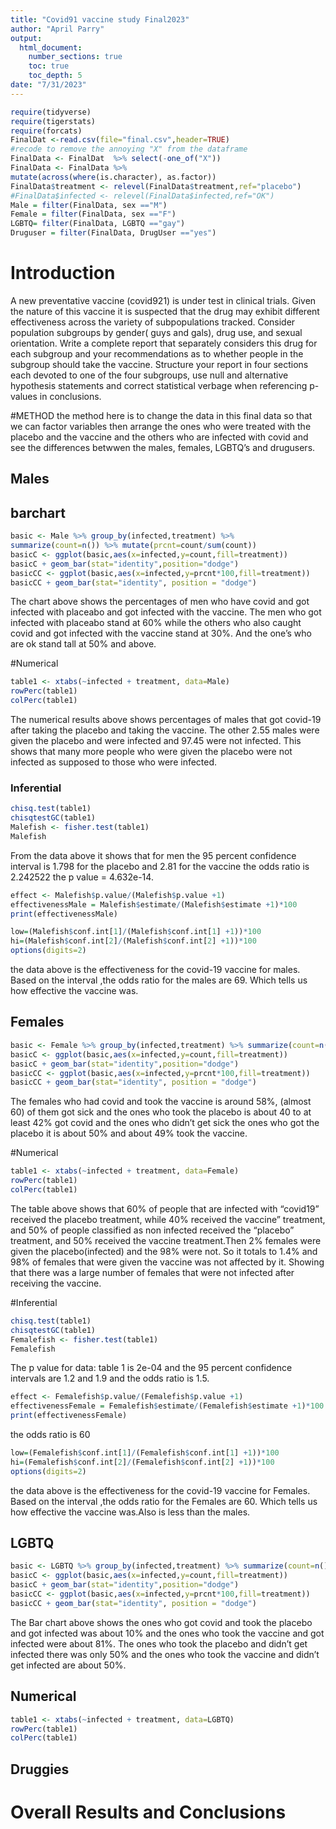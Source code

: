 ```yaml
---
title: "Covid91 vaccine study Final2023"
author: "April Parry"
output: 
  html_document:
    number_sections: true
    toc: true
    toc_depth: 5
date: "7/31/2023" 
---
```


```r
require(tidyverse)
require(tigerstats)
require(forcats)
FinalDat <-read.csv(file="final.csv",header=TRUE)
#recode to remove the annoying "X" from the dataframe
FinalData <- FinalDat  %>% select(-one_of("X"))
FinalData <- FinalData %>%
mutate(across(where(is.character), as.factor))
FinalData$treatment <- relevel(FinalData$treatment,ref="placebo")
#FinalData$infected <- relevel(FinalData$infected,ref="OK")
Male = filter(FinalData, sex =="M")
Female = filter(FinalData, sex =="F")
LGBTQ= filter(FinalData, LGBTQ =="gay")
Druguser = filter(FinalData, DrugUser =="yes")
```

# Introduction

A new  preventative vaccine (covid921) is under test in clinical trials. Given the nature of this vaccine it is suspected that the drug may exhibit different effectiveness across the variety of subpopulations tracked. Consider population subgroups by gender( guys and gals), drug use, and sexual orientation. Write a complete report that separately considers this drug for each subgroup and your recommendations as to whether people in the subgroup should take the vaccine. Structure your report in four sections each devoted to one of the four subgroups, use null and alternative hypothesis statements and correct statistical verbage when referencing p-values in conclusions.

#METHOD
the method here is  to change the data in this final data so that we can factor variables then arrange the ones who were treated with the placebo and the vaccine and the others who are infected with covid and see the differences betwwen the males, females, LGBTQ's and drugusers.  

## Males
## barchart

```r
basic <- Male %>% group_by(infected,treatment) %>% 
summarize(count=n()) %>% mutate(prcnt=count/sum(count))
basicC <- ggplot(basic,aes(x=infected,y=count,fill=treatment))
basicC + geom_bar(stat="identity",position="dodge")
basicCC <- ggplot(basic,aes(x=infected,y=prcnt*100,fill=treatment)) 
basicCC + geom_bar(stat="identity", position = "dodge")
```


The chart above shows the percentages of men who have covid and got infected with placeabo and  got infected with the vaccine. The men who got infected with placeabo stand at 60% while the others who also caught covid and got infected with the vaccine stand at 30%. And the one's who are ok stand tall at 50% and above. 


#Numerical 
```r
table1 <- xtabs(~infected + treatment, data=Male)
rowPerc(table1)
colPerc(table1)
```
The numerical results above shows percentages of males that got covid-19 after taking the placebo and taking the vaccine. The other 2.55 males were given the placebo and were infected and 97.45 were not infected. This shows that many more people who were given the placebo were not infected as supposed to those who were infected.

### Inferential 

```r
chisq.test(table1)
chisqtestGC(table1)
Malefish <- fisher.test(table1)
Malefish
```

From the data above it shows that for men the 95 percent confidence interval is 1.798 for the placebo and 2.81 for the vaccine the odds ratio is 2.242522 the p value = 4.632e-14.

```r
effect <- Malefish$p.value/(Malefish$p.value +1)
effectivenessMale = Malefish$estimate/(Malefish$estimate +1)*100
print(effectivenessMale)
```

```r
low=(Malefish$conf.int[1]/(Malefish$conf.int[1] +1))*100
hi=(Malefish$conf.int[2]/(Malefish$conf.int[2] +1))*100
options(digits=2)
```

 the data above is the effectiveness for the covid-19 vaccine for males. Based on the interval ,the odds ratio for the  males are 69. Which tells us how effective the vaccine was.

## Females
```r
basic <- Female %>% group_by(infected,treatment) %>% summarize(count=n()) %>% mutate(prcnt=count/sum(count))
basicC <- ggplot(basic,aes(x=infected,y=count,fill=treatment))
basicC + geom_bar(stat="identity",position="dodge")
basicCC <- ggplot(basic,aes(x=infected,y=prcnt*100,fill=treatment)) 
basicCC + geom_bar(stat="identity", position = "dodge")
```

The females who had covid and took the vaccine is around 58%, (almost 60) of them got sick and the ones who took the placebo is about 40 to at least 42% got covid and the ones who didn't get sick the ones who got the placebo it is about 50% and about 49% took the vaccine.

#Numerical 

```r
table1 <- xtabs(~infected + treatment, data=Female)
rowPerc(table1)
colPerc(table1)
``` 
The table above shows that 60% of people that are infected with "covid19" received the placebo treatment, while 40% received the vaccine" treatment, and 50% of people classified as non infected received the "placebo" treatment, and 50% received the vaccine treatment.Then 2% females were given the placebo(infected) and the 98% were not. So it totals to 1.4% and 98% of females that were given the vaccine was not affected by it. Showing that there was a large number of females that were not infected after receiving the vaccine. 


#Inferential

```r
chisq.test(table1)
chisqtestGC(table1)
Femalefish <- fisher.test(table1)
Femalefish
```


The p value for data: table 1 is 2e-04 and the 95 percent confidence intervals are 1.2 and 1.9 and the odds ratio is 1.5. 


```r
effect <- Femalefish$p.value/(Femalefish$p.value +1)
effectivenessFemale = Femalefish$estimate/(Femalefish$estimate +1)*100
print(effectivenessFemale)
```
the odds ratio is 60


```r
low=(Femalefish$conf.int[1]/(Femalefish$conf.int[1] +1))*100
hi=(Femalefish$conf.int[2]/(Femalefish$conf.int[2] +1))*100
options(digits=2)
```

the data above is the effectiveness for the covid-19 vaccine for Females. Based on the interval ,the odds ratio for the Females are 60. Which tells us how effective the vaccine was.Also is less than the males. 



## LGBTQ

```r
basic <- LGBTQ %>% group_by(infected,treatment) %>% summarize(count=n()) %>% mutate(prcnt=count/sum(count))
basicC <- ggplot(basic,aes(x=infected,y=count,fill=treatment))
basicC + geom_bar(stat="identity",position="dodge")
basicCC <- ggplot(basic,aes(x=infected,y=prcnt*100,fill=treatment)) 
basicCC + geom_bar(stat="identity", position = "dodge")
```

The Bar chart above shows the ones who got covid and took the placebo and got infected was about 10% and the ones who took the vaccine and got infected were about 81%. The ones who took the placebo and didn't get infected there was only 50% and the ones who took the vaccine and didn't get infected are about 50%.

## Numerical
```r
table1 <- xtabs(~infected + treatment, data=LGBTQ)
rowPerc(table1)
colPerc(table1)
```

## Druggies


# Overall Results and Conclusions